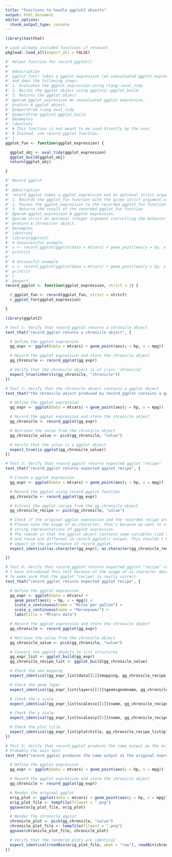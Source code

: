 ```yaml
---
title: "Functions to handle ggplot2 objects"
output: html_document
editor_options: 
  chunk_output_type: console
---
```


```r
library(testthat)
```

<!--
 You need to run the 'description' chunk in the '0-dev_history.Rmd' file before continuing your code there.
-->

```r
# Load already included functions if relevant
pkgload::load_all(export_all = FALSE)
```

```r
#' Helper function for record_ggplot()
#'
#' @description
#' ggplot_fun() takes a ggplot_expression (an unevaluated ggplot expression) as input
#' and does the following steps:
#' 1. Evaluates the ggplot_expression using rlang::eval_tidy
#' 2. Builds the ggplot object using ggplot2::ggplot_build
#' 3. Returns the ggplot object
#' @param ggplot_expression An unevaluated ggplot expression.
#' @return A ggplot object.
#' @importFrom rlang eval_tidy
#' @importFrom ggplot2 ggplot_build
#' @examples
#' \dontrun{
#' # This function is not meant to be used directly by the user.
#' # Instead, use record_ggplot function.
#' }
ggplot_fun <- function(ggplot_expression) {

  ggplot_obj <- eval_tidy(ggplot_expression)
  ggplot_build(ggplot_obj)
  return(ggplot_obj)

}
```


```r
#' Record ggplot
#'
#' @description
#' record_ggplot takes a ggplot_expression and an optional strict argument as input and does the following steps:
#' 1. Records the ggplot_fun function with the given strict argument using the record function from chronicler
#' 2. Passes the ggplot_expression to the recorded ggplot_fun function
#' 3. Returns the result of the recorded ggplot_fun function
#' @param ggplot_expression A ggplot expression.
#' @param strict An optional integer argument controlling the behavior of the record() function from chronicler. Default is 2.
#' @return A chronicler object.
#' @examples
#' \dontrun{
#' library(ggplot2)
#' # Unsuccessful example
#' x <- record_ggplot(ggplot(data = mtcars) + geom_point(aes(y = hp, x = mpgg)))
#' print(x)
#'
#' # Successful example
#' z <- record_ggplot(ggplot(data = mtcars) + geom_point(aes(y = hp, x = mpg)))
#' print(z)
#' }
#' @export
record_ggplot <- function(ggplot_expression, strict = 2) {

  r_ggplot_fun <- record(ggplot_fun, strict = strict)
  r_ggplot_fun(ggplot_expression)

}
```

```r
library(ggplot2)

# Test 1: Verify that record_ggplot returns a chronicle object
test_that("record_ggplot returns a chronicle object", {

  # Define the ggplot expression
  gg_expr <- ggplot(data = mtcars) + geom_point(aes(y = hp, x = mpg))

  # Record the ggplot expression and store the chronicle object
  gg_chronicle <- record_ggplot(gg_expr)

  # Verify that the chronicle object is of class 'chronicle'
  expect_true(inherits(gg_chronicle, "chronicle"))
})

# Test 2: Verify that the chronicle object contains a ggplot object
test_that("the chronicle object produced by record_ggplot contains a ggplot object", {

  # Define the ggplot expression
  gg_expr <- ggplot(data = mtcars) + geom_point(aes(y = hp, x = mpg))

  # Record the ggplot expression and store the chronicle object
  gg_chronicle <- record_ggplot(gg_expr)

  # Retrieve the value from the chronicle object
  gg_chronicle_value <- pick(gg_chronicle, "value")

  # Verify that the value is a ggplot object
  expect_true(is.ggplot(gg_chronicle_value))
})

# Test 3: Verify that record_ggplot returns expected ggplot "recipe"
test_that("record_ggplot returns expected ggplot recipe", {

  # Create a ggplot expression
  gg_expr <- ggplot(data = mtcars) + geom_point(aes(y = hp, x = mpg))

  # Record the ggplot using record_ggplot function
  gg_chronicle <- record_ggplot(gg_expr)

  # Extract the ggplot recipe from the gg_chronicle object
  gg_chronicle_recipe <- pick(gg_chronicle, "value")

  # Check if the original ggplot expression and the recorded recipe are identical
  # Please note the usage of as.character, that's because we want to compare
  # string representations of ggplot expression.
  # The reason is that the ggplot object contains some variables tied to environment
  # and these are different in record_ggplot() output. This shouldn't have a negative
  # impact on the performance of record_ggplot.
  expect_identical(as.character(gg_expr), as.character(gg_chronicle_recipe))

})

# Test 4: Verify that record_ggplot returns expected ggplot "recipe" components
# I have introduced this test because of the usage of as.character above,
# to make sure that the ggplot "recipe" is really correct.
test_that("record_ggplot returns expected ggplot recipe", {

  # Define the ggplot expression
  gg_expr <- ggplot(data = mtcars) +
    geom_point(aes(y = hp, x = mpg)) +
    scale_x_continuous(name = "Miles per gallon") +
    scale_y_continuous(name = "Horsepower") +
    labs(title = "MTcars data")

  # Record the ggplot expression and store the chronicle object
  gg_chronicle <- record_ggplot(gg_expr)

  # Retrieve the value from the chronicle object
  gg_chronicle_value <- pick(gg_chronicle, "value")

  # Convert the ggplot objects to list structures
  gg_expr_list <- ggplot_build(gg_expr)
  gg_chronicle_recipe_list <- ggplot_build(gg_chronicle_value)

  # Check the aes mapping
  expect_identical(gg_expr_list$data[[1]]$mapping, gg_chronicle_recipe_list$data[[1]]$mapping)

  # Check the geom layer
  expect_identical(gg_expr_list$layers[[1]]$geom$geomname, gg_chronicle_recipe_list$layers[[1]]$geom$geomname)

  # Check the x scale
  expect_identical(gg_expr_list$scales$x[[1]]$name, gg_chronicle_recipe_list$scales$x[[1]]$name)

  # Check the y scale
  expect_identical(gg_expr_list$scales$y[[1]]$name, gg_chronicle_recipe_list$scales$y[[1]]$name)

  # Check the plot title
  expect_identical(gg_expr_list$plot$title, gg_chronicle_recipe_list$plot$title)
})

# Test 5: Verify that record_ggplot produces the same output as the original expression
# Probably the main test
test_that("record_ggplot produces the same output as the original expression", {

  # Define the ggplot expression
  gg_expr <- ggplot(data = mtcars) + geom_point(aes(y = hp, x = mpg))

  # Record the ggplot expression and store the chronicle object
  gg_chronicle <- record_ggplot(gg_expr)

  # Render the original ggplot
  orig_plot <- ggplot(data = mtcars) + geom_point(aes(y = hp, x = mpg))
  orig_plot_file <- tempfile(fileext = ".png")
  ggsave(orig_plot_file, orig_plot)

  # Render the chronicle ggplot
  chronicle_plot <- pick(gg_chronicle, "value")
  chronicle_plot_file <- tempfile(fileext = ".png")
  ggsave(chronicle_plot_file, chronicle_plot)

  # Verify that the rendered plots are identical
  expect_identical(readBin(orig_plot_file, what = "raw"), readBin(chronicle_plot_file, what = "raw"))
})

```
